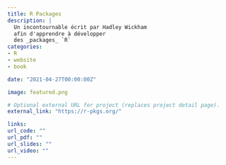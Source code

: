 ```yaml
---
title: R Packages
description: |
  Un incontournable écrit par Hadley Wickham
  afin d'apprendre à développer
  des _packages_ `R`
categories:
- R
- website
- book

date: "2021-04-27T00:00:00Z"

image: featured.png

# Optional external URL for project (replaces project detail page).
external_link: "https://r-pkgs.org/"

links:
url_code: ""
url_pdf: ""
url_slides: ""
url_video: ""
---
```


